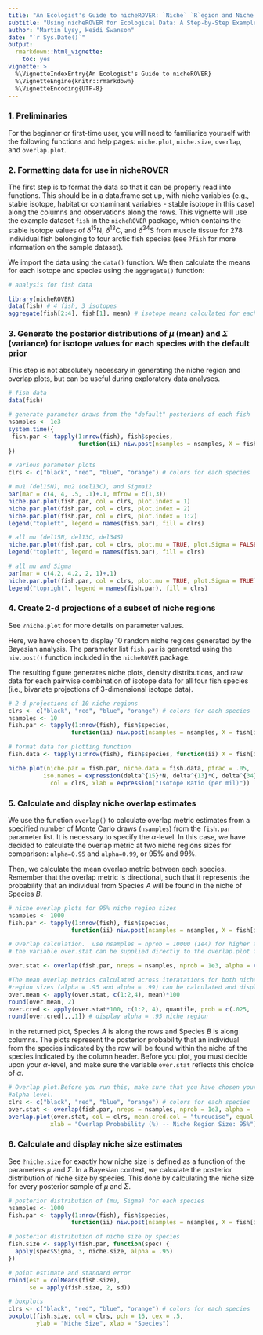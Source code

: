 ```yaml
---
title: "An Ecologist's Guide to nicheROVER: `Niche` `R`egion and Niche `Over`lap Metrics for Multidimensional Ecological Niches"
subtitle: "Using nicheROVER for Ecological Data: A Step-by-Step Example"
author: "Martin Lysy, Heidi Swanson"
date: "`r Sys.Date()`"
output: 
  rmarkdown::html_vignette:
    toc: yes
vignette: >
  %\VignetteIndexEntry{An Ecologist's Guide to nicheROVER}
  %\VignetteEngine{knitr::rmarkdown}
  %\VignetteEncoding{UTF-8}
---
```


### 1. Preliminaries

For the beginner or first-time user, you will need to familiarize yourself with the following functions and help pages: `niche.plot`, `niche.size`, `overlap`, and `overlap.plot`.

### 2. Formatting data for use in nicheROVER 

The first step is to format the data so that it can be properly read into functions. This should be in a data.frame set up, with niche variables (e.g., stable isotope, habitat or contaminant variables - stable isotope in this case) along the columns and observations along the rows. This vignette will use the example dataset `fish` in the `nicheROVER` package, which contains the stable isotope values of $\delta^{15}\textrm{N}$, $\delta^{13}\textrm{C}$, and $\delta^{34}\textrm{S}$ from muscle tissue for 278 individual fish belonging to four arctic fish species (see `?fish` for more information on the sample dataset).

We import the data using the `data()` function. We then calculate the means for each isotope and species using the `aggregate()` function:

```r
# analysis for fish data

library(nicheROVER)
data(fish) # 4 fish, 3 isotopes
aggregate(fish[2:4], fish[1], mean) # isotope means calculated for each species
```

### 3. Generate the posterior distributions of $\mu$ (mean) and $\Sigma$ (variance) for isotope values for each species with the default prior 

This step is not absolutely necessary in generating the niche region and overlap plots, but can be useful during exploratory data analyses.
```r
# fish data
data(fish)

# generate parameter draws from the "default" posteriors of each fish
nsamples <- 1e3
system.time({
 fish.par <- tapply(1:nrow(fish), fish$species,
                    function(ii) niw.post(nsamples = nsamples, X = fish[ii,2:4]))
})

# various parameter plots
clrs <- c("black", "red", "blue", "orange") # colors for each species

# mu1 (del15N), mu2 (del13C), and Sigma12
par(mar = c(4, 4, .5, .1)+.1, mfrow = c(1,3))
niche.par.plot(fish.par, col = clrs, plot.index = 1)
niche.par.plot(fish.par, col = clrs, plot.index = 2)
niche.par.plot(fish.par, col = clrs, plot.index = 1:2)
legend("topleft", legend = names(fish.par), fill = clrs)

# all mu (del15N, del13C, del34S)
niche.par.plot(fish.par, col = clrs, plot.mu = TRUE, plot.Sigma = FALSE)
legend("topleft", legend = names(fish.par), fill = clrs)
```
```r
# all mu and Sigma
par(mar = c(4.2, 4.2, 2, 1)+.1)
niche.par.plot(fish.par, col = clrs, plot.mu = TRUE, plot.Sigma = TRUE)
legend("topright", legend = names(fish.par), fill = clrs)
```

### 4. Create 2-d projections of a subset of niche regions

See `?niche.plot` for more details on parameter values.

Here, we have chosen to display 10 random niche regions generated by the Bayesian analysis. The parameter list `fish.par` is generated using the `niw.post()` function included in the `nicheROVER` package.

The resulting figure generates niche plots, density distributions, and raw data for each pairwise combination of isotope data for all four fish species (i.e., bivariate projections of 3-dimensional isotope data).

```r
# 2-d projections of 10 niche regions
clrs <- c("black", "red", "blue", "orange") # colors for each species
nsamples <- 10
fish.par <- tapply(1:nrow(fish), fish$species,
                  function(ii) niw.post(nsamples = nsamples, X = fish[ii,2:4]))

# format data for plotting function
fish.data <- tapply(1:nrow(fish), fish$species, function(ii) X = fish[ii,2:4])

niche.plot(niche.par = fish.par, niche.data = fish.data, pfrac = .05,
          iso.names = expression(delta^{15}*N, delta^{13}*C, delta^{34}*S),
            col = clrs, xlab = expression("Isotope Ratio (per mil)"))
```

### 5. Calculate and display niche overlap estimates

We use the function `overlap()` to calculate overlap metric estimates from a specified number of Monte Carlo draws (`nsamples`) from the `fish.par` parameter list. It is necessary to specify the $\alpha$-level. In this case, we have decided to calculate the overlap metric at two niche regions sizes for comparison: `alpha=0.95` and `alpha=0.99`, or 95% and 99%.

Then, we calculate the mean overlap metric between each species. Remember that the overlap metric is directional, such that it represents the probability that an individual from Species $A$ will be found in the niche of Species $B$.


```r
# niche overlap plots for 95% niche region sizes
nsamples <- 1000
fish.par <- tapply(1:nrow(fish), fish$species,
                  function(ii) niw.post(nsamples = nsamples, X = fish[ii,2:4]))

# Overlap calculation.  use nsamples = nprob = 10000 (1e4) for higher accuracy.
# the variable over.stat can be supplied directly to the overlap.plot function

over.stat <- overlap(fish.par, nreps = nsamples, nprob = 1e3, alpha = c(.95, 0.99))

#The mean overlap metrics calculated across iteratations for both niche 
#region sizes (alpha = .95 and alpha = .99) can be calculated and displayed in an array.
over.mean <- apply(over.stat, c(1:2,4), mean)*100
round(over.mean, 2)
over.cred <- apply(over.stat*100, c(1:2, 4), quantile, prob = c(.025, .975), na.rm = TRUE)
round(over.cred[,,,1]) # display alpha = .95 niche region

```

In the returned plot, Species $A$ is along the rows and Species $B$ is along columns. The plots represent the posterior probability that an individual from the species indicated by the row will be found within the niche of the species indicated by the column header. Before you plot, you must decide upon your $\alpha$-level, and make sure the variable `over.stat` reflects this choice of $\alpha$.

```r
# Overlap plot.Before you run this, make sure that you have chosen your 
#alpha level.
clrs <- c("black", "red", "blue", "orange") # colors for each species
over.stat <- overlap(fish.par, nreps = nsamples, nprob = 1e3, alpha = .95)
overlap.plot(over.stat, col = clrs, mean.cred.col = "turquoise", equal.axis = TRUE,
            xlab = "Overlap Probability (%) -- Niche Region Size: 95%")
```

### 6.  Calculate and display niche size estimates

See `?niche.size` for exactly how niche size is defined as a function of the parameters $\mu$ and $\Sigma$.  In a Bayesian context, we calculate the posterior distribution of niche size by species.  This done by calculating the niche size for every posterior sample of $\mu$ and $\Sigma$.

```r
# posterior distribution of (mu, Sigma) for each species
nsamples <- 1000
fish.par <- tapply(1:nrow(fish), fish$species,
                  function(ii) niw.post(nsamples = nsamples, X = fish[ii,2:4]))

# posterior distribution of niche size by species
fish.size <- sapply(fish.par, function(spec) {
  apply(spec$Sigma, 3, niche.size, alpha = .95)
})

# point estimate and standard error
rbind(est = colMeans(fish.size),
      se = apply(fish.size, 2, sd))

# boxplots
clrs <- c("black", "red", "blue", "orange") # colors for each species
boxplot(fish.size, col = clrs, pch = 16, cex = .5,
        ylab = "Niche Size", xlab = "Species")

```
